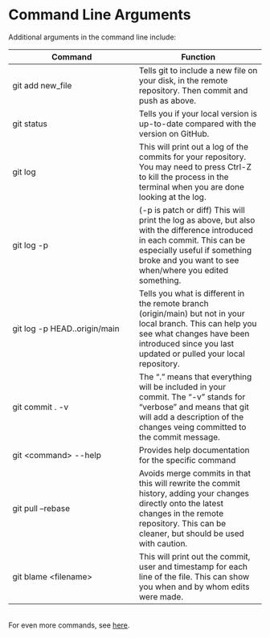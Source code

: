 # Command Line Arguments {.sec-editing}

Additional arguments in the command line include:

| Command | Function |
| ----- | ----- |
| git add new_file | Tells git to include a new file on your disk, in the remote repository. Then commit and push as above. |
| git status | Tells you if your local version is up-to-date compared with the version on GitHub. |
| git log | This will print out a log of the commits for your repository. You may need to press Ctrl-Z to kill the process in the terminal when you are done looking at the log. |
| git log -p | \(-p is patch or diff) This will print the log as above, but also with the difference introduced in each commit. This can be especially useful if something broke and you want to see when/where you edited something. |
| git log -p HEAD..origin/main | Tells you what is different in the remote branch (origin/main) but not in your local branch. This can help you see what changes have been introduced since you last updated or pulled your local repository. |
| git commit . -v | The "." means that everything will be included in your commit. The "-v" stands for "verbose" and means that git will add a description of the changes veing committed to the commit message. |
| git \<command\> \-\-help | Provides help documentation for the specific command |
| git pull --rebase | Avoids merge commits in that this will rewrite the commit history, adding your changes directly onto the latest changes in the remote repository. This can be cleaner, but should be used with caution. |
| git blame \<filename\> | This will print out the commit, user and timestamp for each line of the file. This can show you when and by whom edits were made. |

<br>
For even more commands, see [here](http://www.cheat-sheets.org/saved-copy/git-cheat-sheet.pdf).
